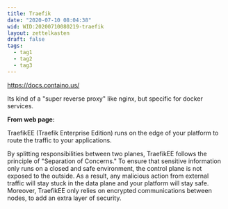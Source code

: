 ```yaml
---
title: Traefik
date: "2020-07-10 08:04:38"
wid: WID:20200710080219-traefik
layout: zettelkasten
draft: false
tags:
  - tag1
  - tag2
  - tag3
---
```


<https://docs.containo.us/>

Its kind of a \"super reverse proxy\" like nginx, but specific for
docker services.

**From web page:**

TraefikEE (Traefik Enterprise Edition) runs on the edge of your platform
to route the traffic to your applications.

By splitting responsibilities between two planes, TraefikEE follows the
principle of \"Separation of Concerns.\" To ensure that sensitive
information only runs on a closed and safe environment, the control
plane is not exposed to the outside. As a result, any malicious action
from external traffic will stay stuck in the data plane and your
platform will stay safe. Moreover, TraefikEE only relies on encrypted
communications between nodes, to add an extra layer of security.
